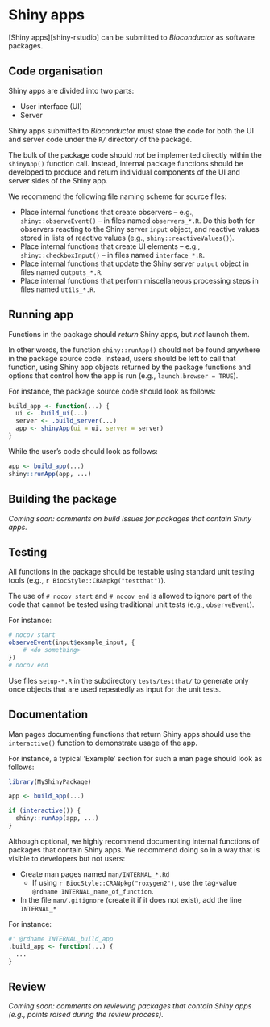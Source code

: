 # Shiny apps {#shiny}

[Shiny apps][shiny-rstudio] can be submitted to _Bioconductor_ as software packages.

## Code organisation

Shiny apps are divided into two parts:

- User interface (UI)
- Server

Shiny apps submitted to _Bioconductor_ must store the <i class="fab fa-r-project"></i> code for both the UI and server code under the `R/` directory of the package.

The bulk of the package code should _not_ be implemented directly within the `shinyApp()` function call.
Instead, internal package functions should be developed to produce and return individual components of the UI and server sides of the Shiny app.

We recommend the following file naming scheme for source files:

- Place internal functions that create observers -- e.g., `shiny::observeEvent()` -- in files named `observers_*.R`.
  Do this both for observers reacting to the Shiny server `input` object, and reactive values stored in lists of reactive values (e.g., `shiny::reactiveValues()`).
- Place internal functions that create UI elements -- e.g., `shiny::checkboxInput()` -- in files named `interface_*.R`.
- Place internal functions that update the Shiny server `output` object in files named `outputs_*.R`.
- Place internal functions that perform miscellaneous processing steps in files named `utils_*.R`.

## Running app

Functions in the package should _return_ Shiny apps, but _not_ launch them.

In other words, the function `shiny::runApp()` should not be found anywhere in the package source code.
Instead, users should be left to call that function, using Shiny app objects returned by the package functions and options that control how the app is run (e.g., `launch.browser = TRUE`).

For instance, the package source code should look as follows:

```r
build_app <- function(...) {
  ui <- .build_ui(...)
  server <- .build_server(...)
  app <- shinyApp(ui = ui, server = server)
}
```

While the user's code should look as follows:

```r
app <- build_app(...)
shiny::runApp(app, ...)
```

## Building the package

_Coming soon: comments on build issues for packages that contain Shiny apps._

## Testing

All functions in the package should be testable using standard unit testing tools (e.g., `r BiocStyle::CRANpkg("testthat")`).

The use of `# nocov start` and `# nocov end` is allowed to ignore part of the code that cannot be tested using traditional unit tests (e.g., `observeEvent`).

For instance:

```r
# nocov start
observeEvent(input$example_input, {
    # <do something>
})
# nocov end
```

Use files `setup-*.R` in the subdirectory `tests/testthat/` to generate only once objects that are used repeatedly as input for the unit tests.

## Documentation

Man pages documenting functions that return Shiny apps should use the `interactive()` function to demonstrate usage of the app.

For instance, a typical 'Example' section for such a man page should look as follows:

```r
library(MyShinyPackage)

app <- build_app(...)

if (interactive()) {
  shiny::runApp(app, ...)
}
```

Although optional, we highly recommend documenting internal functions of packages that contain Shiny apps.
We recommend doing so in a way that is visible to developers but not users:

- Create man pages named `man/INTERNAL_*.Rd`
  + If using `r BiocStyle::CRANpkg("roxygen2")`, use the tag-value `@rdname INTERNAL_name_of_function`.
- In the file `man/.gitignore` (create it if it does not exist), add the line `INTERNAL_*`

For instance:

```r
#' @rdname INTERNAL_build_app
.build_app <- function(...) {
  ...
}
```

## Review

_Coming soon: comments on reviewing packages that contain Shiny apps (e.g., points raised during the review process)._
